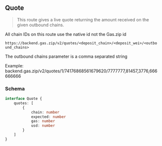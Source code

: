 
## Quote

> This route gives a live quote returning the amount received on the given outbound chains.

<Callout type="note">
All chain IDs on this route use the native id not the Gas.zip id
</Callout>

`https://backend.gas.zip/v2/quotes/<deposit_chain>/<deposit_wei>/<outbound_chains>`

<Callout type="info">
The outbound chains parameter is a comma separated string

Example: backend.gas.zip/v2/quotes/1/74176868561679620/7777777,81457,3776,666666666
</Callout>

### Schema

```ts
interface Quote {
    quotes: [
        {
            chain: number
            expected: number
            gas: number
            usd: number
        }
    ]
}
```
